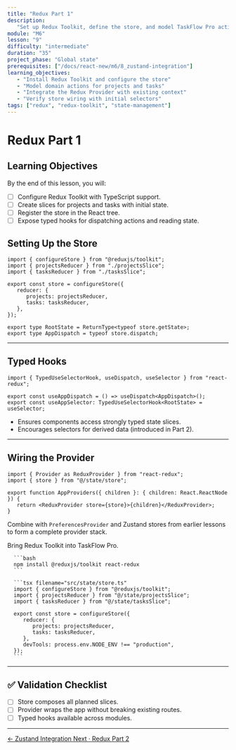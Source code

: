 ```yaml
---
title: "Redux Part 1"
description:
   "Set up Redux Toolkit, define the store, and model TaskFlow Pro actions."
module: "M6"
lesson: "9"
difficulty: "intermediate"
duration: "35"
project_phase: "Global state"
prerequisites: ["/docs/react-new/m6/8_zustand-integration"]
learning_objectives:
   - "Install Redux Toolkit and configure the store"
   - "Model domain actions for projects and tasks"
   - "Integrate the Redux Provider with existing context"
   - "Verify store wiring with initial selectors"
tags: ["redux", "redux-toolkit", "state-management"]
---
```



# Redux Part 1

## Learning Objectives

By the end of this lesson, you will:

-  [ ] Configure Redux Toolkit with TypeScript support.
-  [ ] Create slices for projects and tasks with initial state.
-  [ ] Register the store in the React tree.
-  [ ] Expose typed hooks for dispatching actions and reading state.

## Setting Up the Store

```tsx
import { configureStore } from "@reduxjs/toolkit";
import { projectsReducer } from "./projectsSlice";
import { tasksReducer } from "./tasksSlice";

export const store = configureStore({
   reducer: {
      projects: projectsReducer,
      tasks: tasksReducer,
   },
});

export type RootState = ReturnType<typeof store.getState>;
export type AppDispatch = typeof store.dispatch;
```

---

## Typed Hooks

```tsx
import { TypedUseSelectorHook, useDispatch, useSelector } from "react-redux";

export const useAppDispatch = () => useDispatch<AppDispatch>();
export const useAppSelector: TypedUseSelectorHook<RootState> = useSelector;
```

-  Ensures components access strongly typed state slices.
-  Encourages selectors for derived data (introduced in Part 2).

---

## Wiring the Provider

```tsx
import { Provider as ReduxProvider } from "react-redux";
import { store } from "@/state/store";

export function AppProviders({ children }: { children: React.ReactNode }) {
   return <ReduxProvider store={store}>{children}</ReduxProvider>;
}
```

Combine with `PreferencesProvider` and Zustand stores from earlier lessons to
form a complete provider stack.

<Accordions type='single' className='mt-4'>
   <Accordion title='Implementation Steps'>
      <p>Bring Redux Toolkit into TaskFlow Pro.</p>

      ```bash
      npm install @reduxjs/toolkit react-redux
      ```

      ```tsx filename="src/state/store.ts"
      import { configureStore } from "@reduxjs/toolkit";
      import { projectsReducer } from "@/state/projectsSlice";
      import { tasksReducer } from "@/state/tasksSlice";

      export const store = configureStore({
         reducer: {
            projects: projectsReducer,
            tasks: tasksReducer,
         },
         devTools: process.env.NODE_ENV !== "production",
      });
      ```

   </Accordion>
</Accordions>

---

## ✅ Validation Checklist

-  [ ] Store composes all planned slices.
-  [ ] Provider wraps the app without breaking existing routes.
-  [ ] Typed hooks available across modules.

---

<div className='mt-8 flex justify-between'>
   <a
      href='/docs/react-new/m6/8_zustand-integration'
      className='text-sm font-medium text-muted-foreground hover:text-foreground'
   >
      ← Zustand Integration
   </a>
   <a
      href='/docs/react-new/m6/10_redux-part-2'
      className='text-sm font-medium text-primary hover:text-primary/80'
   >
      Next · Redux Part 2
   </a>
</div>
